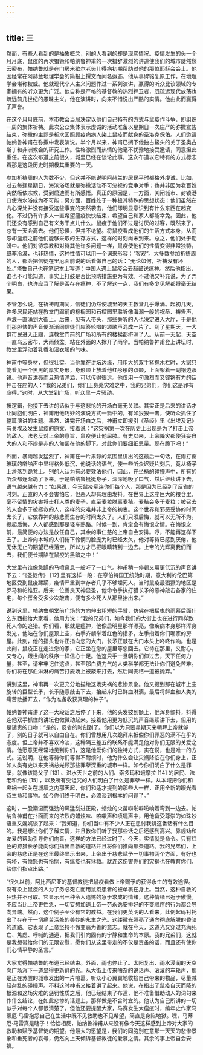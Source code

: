 ```yaml
---
---
---
```

title: 三
---



然而，有些人看到的是抽象概念，别的人看到的却是现实情况。疫情发生的头一个月月底，鼠疫的再次猖獗和帕纳鲁神甫的一次措辞激烈的讲道使我们的城市陡然愁云密布，帕纳鲁就是在门房米歇尔老头儿得病初期帮助过他的那位耶稣会会士。他因经常在阿赫兰地理学会的简报上撰文而闻名遐迩，他从事碑铭复原工作，在地理学会堪称权威。他就现代个人主义问题作过一系列演讲，赢得的听众比该领域的专家拥有的听众更为广泛。他自称是严格的基督教的热烈捍卫者，既疏远现代放荡也疏远前几世纪的愚昧主义。他在演讲时，向来不惜说出严酷的实情。他由此而赢得了声誉。

在这个月月底前，本市教会当局决定以他们自己特有的方式与鼠疫作斗争，即组织一周的集体祈祷。此次公众集体表示虔诚的活动准备以星期日一次庄严的弥撒宣告结束，弥撒的主题是祈求因照顾疫病病人染上鼠疫而献身的圣洛克保佑。人们邀请帕纳鲁神甫在弥撒中发表演说。半个月以来，神甫已搁下他独占鳌头的关于圣奥古斯丁和非洲教会的研究工作。性格激烈而热情的他毫不犹豫地接受邀请，同意担此重任。在这次布道之前很久，城里已经在谈论此事，这次布道以它特有的方式标志着那是这段历史时期极其重要的一天。

参加祈祷周的人为数不少，但这并不能说明阿赫兰的居民平时都格外虔诚，比如，过去每逢星期日，海滨浴场就是弥撒活动不可忽视的竞争对手；也并非因为老百姓突然皈依宗教，受到启迪而有所感悟。真正的原因是，一方面，关闭城市、封锁港口使海水浴成为不可能；另方面，百姓处于一种极其特殊的思想状态：他们虽然在内心深处并没有接受这些事变的突然袭击，他们却明显意识到有什么东西在起变化。不过仍有许多人一直希望瘟疫快快结束，希望自己和家人都能幸免。因此，他们还没有感到自己有义务干点儿什么。鼠疫于他们不过是讨厌的过客，既然来了，总有一天会离去。他们恐惧，但并不绝望。将鼠疫看成他们的生活方式本身，从而忘却瘟疫之前他们能够采取的生存方式，这样的时刻尚未到来。总之，他们处于期盼中。他们对待宗教和对待其他许多问题一样，鼠疫使他们的性情变得非常独特，既非冷漠，也非热情，这种性情可以用一个词来形容：“客观”。大多数参加祈祷周的人，都会把信徒在里厄面前说的话看做自己的话：“无论如何，祈祷没有坏处。”塔鲁自己也在笔记本上写道：中国人遇上鼠疫会去敲鼓送瘟神。然后他指出，谁也不可能知道，事实上打鼓是否比预防措施更为有效。不过他又补充说，为了弄个明白，也许应当了解是否存在瘟神，不了解这一点，我们有多少见解都将毫无结果。

不管怎么说，在祈祷周期间，信徒们仍然使城里的天主教堂几乎爆满。起初几天，许多居民还站在教堂门廊前的棕榈园和石榴园里聆听像海潮一般的祝圣、祷告声，声浪一直涌到大街上。后来，见有人带头，那些旁听的人也决定进入大厅，于是他们那胆怯的声音便渐渐同信徒们应答轮唱的颂歌声混成一片了。到了星期天，一大群市民进入正殿，连教堂门前的广场和所有的楼梯都挤满了人。从前一天起，天空一直乌云密布，大雨倾盆。站在外面的人撑开了雨伞。当帕纳鲁神甫登上讲坛时，教堂里浮动着乳香和湿衣服的气味。

神甫中等身材，但很壮实。当他靠在讲坛边缘，用粗大的双手紧握木栏时，大家只能看见一个黑黑的厚实身形，身形顶上放着他红彤彤的双颊，上面架着一副钢边眼镜。他声音洪亮而且热情洋溢，可以传得很远。他仅用一句激烈而又铿锵有力的话抨击在座的人：“我的兄弟们，你们正身处灾难之中，我的兄弟们，你们这是罪有应得。”这时，从大堂到广场，听众里一片骚动。

按逻辑，他接下去讲的话似乎与这悲怆的开场白毫无关联。其实正是后来的讲话才让同胞们明白，神甫用他巧妙的演说方式一箭中的，有如狠狠一击，使听众抓住了整篇演讲的主题。果然，讲完开场白之后，神甫立即援引《圣经》里《出埃及记》有关埃及发生鼠疫的原文，接着说：“这灾祸第一次在历史上出现是为了打击上帝的敌人。法老反对上帝的意旨，鼠疫便让他屈膝。有史以来，上帝降灾都使狂妄自大的人和不辨是非的人匍匐在他的脚下。对此你们要细细思量。现在跪下吧！”

外面，暴雨越发猛烈了，神甫在一片肃静的氛围里讲出的这最后一句话，在雨打窗玻璃的噼啪声中显得格外低沉，他说话的语气，使一些听众迟疑片刻后，竟从椅子上滑落到跪凳上。别的人认为有必要效法他们，因此，在坐椅的碰撞声中，所有的听众都逐渐跪了下来。于是帕纳鲁挺挺身子，深深地吸了口气，然后继续讲下去，语气越来越有力：“如果说，今天鼠疫牵连你们每个人，那是因为已经到了反省的时刻。正直的人不会害怕它，但恶人却有理由发抖。在世界上这座巨大的粮仓里，毫不留情的灾害将击打人类的麦子，直至麦粒脱离麦秸。麦秸会多于麦粒；被召去的人会多于被拯救的人，这样的灾难并非上帝的初衷。这个世界和邪恶妥协的时间太长了，它依靠神的慈悲而生存的时间太久了。人们只须后悔，就可以无所不为。提起后悔，人人都感到那是轻车熟路。时候一到，肯定会有悔恨之情。在悔恨之前，最简便的办法是放任自己，其余的事仁慈的上帝自会安排。哼，不能再这样下去了。上帝向本城的人们俯下怜悯的脸庞为时已经太久，他对等待已感到厌倦，他无休无止的期望已经落空，所以方才已把眼睛转到一边去。上帝的光辉离我们而去，我们便长期陷在鼠疫的黑暗之中！”

大堂里有谁像急躁的马喷鼻息一般吁了一口气。神甫稍一停顿又用更低沉的声音讲下去：“《圣徒传》 [12] 里有这样一段：在亨伯特国王统治时期，意大利的伦巴第地区受到鼠疫蹂躏，疫情严重到幸存者几乎不够埋死人。当时鼠疫最猖獗的地区是罗马和帕维亚。后来一位善良天神显圣，他命令手执打猎长矛的恶神敲击各家的住宅，每个房舍受多少次敲击，便有多少死人从那里抬出来。”

说到这里，帕纳鲁朝堂前广场的方向伸出粗短的手臂，仿佛在把摇曳的雨幕后面什么东西指给大家看，他用力说：“我的兄弟们，如今我们的大街上也在进行同样致死人命的追猎。你们看，那就是瘟神，他像启明星那样漂亮，像疾病本身那样浑身发光，他站在你们屋顶上空，右手齐额举着红色的猎矛，左手指着你们哪家的房屋。此刻，他的指头也许正指向您的大门，长矛正敲在大门木头上咚咚作响。也是此刻，鼠疫正在走进您的家，它正坐在您的屋里等您回去。它待在那里，又耐心，又专心，跟世间的秩序一样信心十足。他这只手一旦朝你们伸过去，天下任何力量，甚至，请牢牢记住这点，甚至那白费力气的人类科学都无法让你们避免苦难。你们将在那血淋淋的痛苦打麦场上被敲来打去，然后同麦秸一道被抛弃。”

讲到这里，神甫再一次更充分地描绘这场灾祸的悲惨景象。他又提到那在城市上空旋转的巨型长矛，长矛随意敲击下去，抬起来时已鲜血淋漓，最后将鲜血和人类的痛苦散播开去，“作为准备收获真理的种子”。

帕纳鲁神甫讲了这一大段话之后停了下来，他的头发披到额上，他浑身颤抖，抖得连他双手抓住的讲坛也微微动起来。接着他用更为低沉的声音继续讲下去，但用的是谴责的口吻：“是的，反省的时刻到了。你们以为只要星期天来朝拜上帝就够了，别的日子就可以自由自在。你们曾想用几次跪拜来抵偿你们罪恶的满不在乎的态度。但上帝并不喜欢冷淡，这种隔三差五的联系不能满足他对你们无限的关爱之情。他愿意更经常地见到你们，这是他爱你们的独特方式，实在说，也是唯一的方式。这说明，在他等待你们等得不耐烦时，他为什么会让灾祸降临在你们身上，正如人类有史以来灾祸总光顾那些罪孽深重的城市一样。如今你们明白了什么是罪孽，就像该隐父子 [13] 、洪水灭世之前的人们、索多玛和蛾摩拉 [14] 的居民、法老和约伯 [15] ，以及所有受诅咒的人们明白了什么是罪孽一样。从本域把你们和灾祸一起关在城墙之内那天起，你们和适才提到的那些人一样，正用全新的眼光看待生命和事物。如今你们终于明白，必须谈到根本的问题了。”

这时，一股潮湿而强劲的风猛刮进正殿，蜡烛的火苗噼啪噼啪响着弯到一边去。帕纳鲁神甫在扑面而来的浓烈的蜡烛味、咳嗽声和喷嚏声中，用他备受尊崇的如珠妙语重又娓娓谈了起来：“我知道，你们当中有不少人正在思忖我讲这番话有什么目的。我是想让你们了解实情，并且教你们听了我那些话之后还感到高兴。靠规劝和友爱的帮助引导你们向善，这样的方法已经过时了。今天，实情就是命令。只有红色的狩猎长矛能向你们指出自救的道路并且将你们推向那条道路。我的兄弟们，上帝的慈悲正是在这里最终显示出来，上帝出于慈悲赋予一切事物两个方面，有好也有坏，有愤怒也有怜悯，有瘟疫也有拯救。就连这伤害你们的灾祸也在教育你们，给你们指点出路。”

“很久以前，阿比西尼亚的基督教徒把鼠疫看做上帝赐予的获得永生的有效途径。没有染上鼠疫的人为了务必死亡而用鼠疫患者的被单裹在身上。当然，这种自救的狂热并不可取。它显示出一种令人遗憾的急于求成的情绪，这种情绪已近于傲慢。不应当比上帝更性急，一切妄想加速上帝一劳永逸安排好的不变顺序的行为都会导向异端。然而，这个例子至少有它的教益。在我们更英明的人看来，此例起码衬托出了存在于一切痛苦深处的美妙的永生之光。这缕微光照亮了通向彻底解脱的昏暗的道路。它表现了上帝坚持不懈变恶为善的意志。就在今天，这道光又穿过充满死亡、焦虑、呼喊的通道，把我们引向固有的宁静和生命的本原。我的兄弟们，这就是我想带给你们的无限安慰，愿你们从这里带走的不仅是责备的话，而且还有使你们心情平静的圣言。”

大家觉得帕纳鲁的布道已经结束。外面，雨也停止了。太阳复出、雨水浸润的天空向广场泻下一道显得更新鲜的光。从大街上传来嘈杂的说话声、滚滚的车轮声，那是正在苏醒的城市发出的一片喧嚣。听众小心翼翼地收捡自己带来的物品，尽量减轻杂乱的碰撞声。不料这时神甫又接着讲了起来。他说，在指出了鼠疫自天而降的根源和这场灾难的惩罚性质之后，他已经结束了布道，他不准备借助动人的词句来作什么结论，在如此悲惨的话题上，那样做是不合时宜的。他认为自己所讲的一切似乎对每个人都很清楚了。但他还要提醒大家，马赛发生大瘟疫时，编年史作家马蒂厄·马雷抱怨自己在生活中既不见救助也不见希望，简直是身陷地狱。嘿，马蒂厄·马雷真是瞎子！恰恰相反，帕纳鲁神甫从来没有像今天这样感到上帝对大家的救助和赋予基督徒的期望。他最大的愿望是，我们的同胞别在意那一天天的悲惨景象和垂死者的哀号，仍然向上天倾诉基督教徒的爱慕之情。其余的事上帝自会安排。